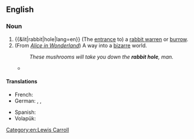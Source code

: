 ==English==
{{wikipedia}}

===Noun===
{{en-noun|head=[[rabbit]] [[hole]]}}

# {{&lit|rabbit|hole|lang=en}} (The [[entrance]] to) a [[rabbit warren]] or [[burrow]].
# (From ''[[Wikipedia:Alice in Wonderland|Alice in Wonderland]]'') A way into a [[bizarre]] world.
#: ''These mushrooms will take you down the '''rabbit hole''', man. ''
#* {{quote-video
|date=1999-03-31
|title=[[w:The Matrix (film)|The Matrix]]
|people={{w|Laurence Fishburne}}
|role=[[w:Morpheus (The Matrix)|Morpheus]]
|passage=You [[take the red pill]], you stay in Wonderland, and I show you how deep the '''rabbit hole''' goes.
}}

====Translations====
{{trans-top|(entrance to) a rabbit warren or burrow}}
* French: {{t|fr|terrier de lapin|m}}
* German: {{t|de|Kaninchenloch|n}}, {{t|de|Kaninchenhöhle|f}}, {{t+|de|Kaninchenbau|m}}
{{trans-mid}}
* Spanish: {{t+|es|madriguera|f}}
* Volapük: {{t|vo|kroligahog}}
{{trans-bottom}}

[[Category:en:Lewis Carroll]]